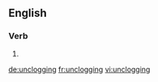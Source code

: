 ==English==

===Verb===
{{head|en}}

# {{present participle of|unclog|lang=en}}

[[de:unclogging]]
[[fr:unclogging]]
[[vi:unclogging]]
